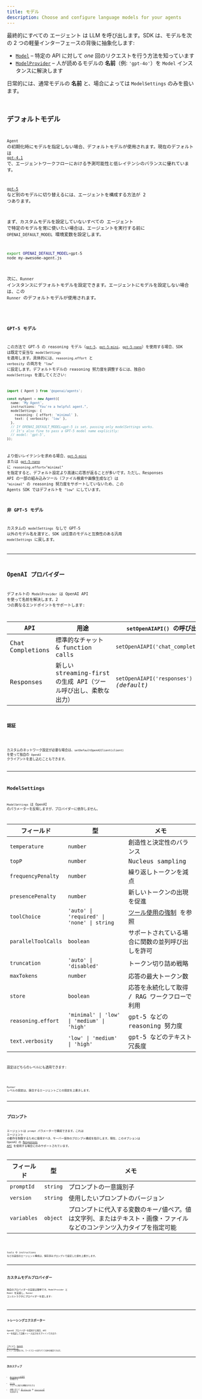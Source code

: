 ```yaml
---
title: モデル
description: Choose and configure language models for your agents
---
```



最終的にすべての エージェント は LLM を呼び出します。SDK は、モデルを次の 2 つの軽量インターフェースの背後に抽象化します:

- [`Model`](/openai-agents-js/openai/agents/interfaces/model) – 特定の API に対して _one_ 回のリクエストを行う方法を知っています
- [`ModelProvider`](/openai-agents-js/openai/agents/interfaces/modelprovider) – 人が読めるモデルの **名前**（例: `'gpt‑4o'`）を `Model` インスタンスに解決します

日常的には、通常モデルの **名前** と、場合によっては `ModelSettings` のみを扱います。

<Code
  lang="typescript"
  code={agentWithModelExample}
  title="エージェントごとのモデル指定"
/>

## デフォルトモデル

`Agent` の初期化時にモデルを指定しない場合、デフォルトモデルが使用されます。現在のデフォルトは [`gpt-4.1`](https://platform.openai.com/docs/models/gpt-4.1) で、エージェントワークフローにおける予測可能性と低レイテンシのバランスに優れています。

[`gpt-5`](https://platform.openai.com/docs/models/gpt-5) など別のモデルに切り替えるには、エージェントを構成する方法が 2 つあります。

まず、カスタムモデルを設定していないすべての エージェント で特定のモデルを常に使いたい場合は、エージェントを実行する前に `OPENAI_DEFAULT_MODEL` 環境変数を設定します。

```bash
export OPENAI_DEFAULT_MODEL=gpt-5
node my-awesome-agent.js
```

次に、`Runner` インスタンスにデフォルトモデルを設定できます。エージェントにモデルを設定しない場合は、この `Runner` のデフォルトモデルが使用されます。

<Code
  lang="typescript"
  code={runnerWithModelExample}
  title="Runner のデフォルトモデルを設定"
/>

### GPT-5 モデル

この方法で GPT-5 の reasoning モデル（[`gpt-5`](https://platform.openai.com/docs/models/gpt-5)、[`gpt-5-mini`](https://platform.openai.com/docs/models/gpt-5-mini)、[`gpt-5-nano`](https://platform.openai.com/docs/models/gpt-5-nano)）を使用する場合、SDK は既定で妥当な `modelSettings` を適用します。具体的には、`reasoning.effort` と `verbosity` の両方を `"low"` に設定します。デフォルトモデルの reasoning 努力度を調整するには、独自の `modelSettings` を渡してください:

```ts
import { Agent } from '@openai/agents';

const myAgent = new Agent({
  name: 'My Agent',
  instructions: "You're a helpful agent.",
  modelSettings: {
    reasoning: { effort: 'minimal' },
    text: { verbosity: 'low' },
  },
  // If OPENAI_DEFAULT_MODEL=gpt-5 is set, passing only modelSettings works.
  // It's also fine to pass a GPT-5 model name explicitly:
  // model: 'gpt-5',
});
```

より低いレイテンシを求める場合、[`gpt-5-mini`](https://platform.openai.com/docs/models/gpt-5-mini) または [`gpt-5-nano`](https://platform.openai.com/docs/models/gpt-5-nano) に `reasoning.effort="minimal"` を指定すると、デフォルト設定より高速に応答が返ることが多いです。ただし、Responses API の一部の組み込みツール（ファイル検索や画像生成など）は `"minimal"` の reasoning 努力度をサポートしていないため、この Agents SDK ではデフォルトを `"low"` にしています。

### 非 GPT-5 モデル

カスタムの `modelSettings` なしで GPT-5 以外のモデル名を渡すと、SDK は任意のモデルと互換性のある汎用 `modelSettings` に戻します。

---

## OpenAI プロバイダー

デフォルトの `ModelProvider` は OpenAI API を使って名前を解決します。2 つの異なるエンドポイントをサポートします:

| API              | 用途                                                            | `setOpenAIAPI()` の呼び出し             |
| ---------------- | --------------------------------------------------------------- | --------------------------------------- |
| Chat Completions | 標準的なチャット & function calls                               | `setOpenAIAPI('chat_completions')`      |
| Responses        | 新しい streaming‑first の生成 API（ツール呼び出し、柔軟な出力） | `setOpenAIAPI('responses')` _(default)_ |

### 認証

<Code
  lang="typescript"
  code={setDefaultOpenAIKeyExample}
  title="既定の OpenAI キーを設定"
/>

カスタムのネットワーク設定が必要な場合は、`setDefaultOpenAIClient(client)` を使って独自の `OpenAI` クライアントを差し込むこともできます。

---

## ModelSettings

`ModelSettings` は OpenAI のパラメーターを反映しますが、プロバイダーに依存しません。

| フィールド          | 型                                         | メモ                                                                           |
| ------------------- | ------------------------------------------ | ------------------------------------------------------------------------------ |
| `temperature`       | `number`                                   | 創造性と決定性のバランス                                                       |
| `topP`              | `number`                                   | Nucleus sampling                                                               |
| `frequencyPenalty`  | `number`                                   | 繰り返しトークンを減点                                                         |
| `presencePenalty`   | `number`                                   | 新しいトークンの出現を促進                                                     |
| `toolChoice`        | `'auto' \| 'required' \| 'none' \| string` | [ツール使用の強制](/openai-agents-js/ja/guides/agents#forcing-tool-use) を参照 |
| `parallelToolCalls` | `boolean`                                  | サポートされている場合に関数の並列呼び出しを許可                               |
| `truncation`        | `'auto' \| 'disabled'`                     | トークン切り詰め戦略                                                           |
| `maxTokens`         | `number`                                   | 応答の最大トークン数                                                           |
| `store`             | `boolean`                                  | 応答を永続化して取得 / RAG ワークフローで利用                                  |
| `reasoning.effort`  | `'minimal' \| 'low' \| 'medium' \| 'high'` | gpt-5 などの reasoning 努力度                                                  |
| `text.verbosity`    | `'low' \| 'medium' \| 'high'`              | gpt-5 などのテキスト冗長度                                                     |

設定はどちらのレベルにも適用できます:

<Code lang="typescript" code={modelSettingsExample} title="モデル設定" />

`Runner` レベルの設定は、競合するエージェントごとの設定を上書きします。

---

## プロンプト

エージェントは `prompt` パラメーターで構成できます。これは エージェント の動作を制御するために使用すべき、サーバー保存のプロンプト構成を指示します。現在、このオプションは OpenAI の
[Responses API](https://platform.openai.com/docs/api-reference/responses) を使用する場合にのみサポートされています。

| フィールド  | 型       | メモ                                                                                                                  |
| ----------- | -------- | --------------------------------------------------------------------------------------------------------------------- |
| `promptId`  | `string` | プロンプトの一意識別子                                                                                                |
| `version`   | `string` | 使用したいプロンプトのバージョン                                                                                      |
| `variables` | `object` | プロンプトに代入する変数のキー/値ペア。値は文字列、またはテキスト・画像・ファイルなどのコンテンツ入力タイプを指定可能 |

<Code
  lang="typescript"
  code={promptIdExample}
  title="プロンプト付きエージェント"
/>

tools や instructions などの追加のエージェント構成は、保存済みプロンプトで設定した値を上書きします。

---

## カスタムモデルプロバイダー

独自のプロバイダーの実装は簡単です。`ModelProvider` と `Model` を実装し、`Runner` コンストラクタにプロバイダーを渡します:

<Code
  lang="typescript"
  code={modelCustomProviderExample}
  title="最小のカスタムプロバイダー"
/>

---

## トレーシングエクスポーター

OpenAI プロバイダーを使用する場合、API キーを指定して自動トレース出力をオプトインできます:

<Code
  lang="typescript"
  code={setTracingExportApiKeyExample}
  title="トレーシングエクスポーター"
/>

これにより、[OpenAI ダッシュボード](https://platform.openai.com/traces) にトレースが送信され、ワークフローの実行グラフ全体を確認できます。

---

## 次のステップ

- [エージェントの実行](/openai-agents-js/ja/guides/running-agents) を探索する
- [ツール](/openai-agents-js/ja/guides/tools) でモデルに強力な機能を付与する
- 必要に応じて [ガードレール](/openai-agents-js/ja/guides/guardrails) や [トレーシング](/openai-agents-js/ja/guides/tracing) を追加する
